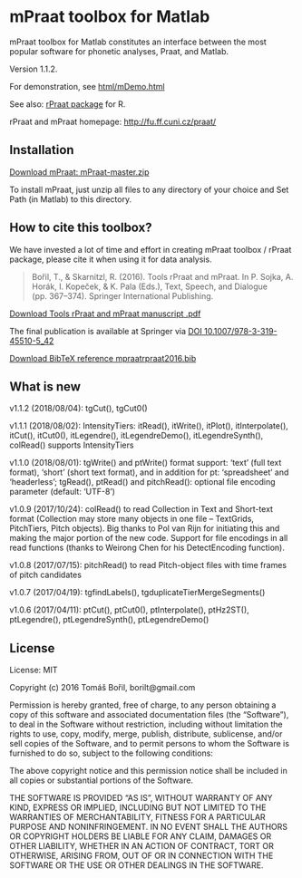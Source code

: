 # mPraat toolbox for Matlab

mPraat toolbox for Matlab constitutes an interface between the most popular software for phonetic analyses, Praat, and Matlab.

Version 1.1.2.

For demonstration, see [html/mDemo.html](http://htmlpreview.github.com/?https://github.com/bbTomas/mPraat/blob/master/html/mDemo.html)

See also: [rPraat package](https://github.com/bbTomas/rPraat) for R.

rPraat and mPraat homepage: [http://fu.ff.cuni.cz/praat/](http://fu.ff.cuni.cz/praat/)

## Installation

[Download mPraat: mPraat-master.zip](https://github.com/bbTomas/mPraat/archive/master.zip)

To install mPraat, just unzip all files to any directory of your choice and Set Path (in Matlab) to this directory.


## How to cite this toolbox?
We have invested a lot of time and effort in creating mPraat toolbox / rPraat package, please cite it when using it for data analysis.

> Bořil, T., & Skarnitzl, R. (2016). Tools rPraat and mPraat. In P. Sojka, A. Horák, I. Kopeček, & K. Pala (Eds.), Text, Speech, and Dialogue (pp. 367–374). Springer International Publishing.

[Download Tools rPraat and mPraat manuscript .pdf](http://fu.ff.cuni.cz/praat/boril_skarnitzl_2016_Tools_rPraat_and_mPraat_[manuscript].pdf)

The final publication is available at Springer via [DOI 10.1007/978-3-319-45510-5_42](http://dx.doi.org/10.1007/978-3-319-45510-5_42)


[Download BibTeX reference mpraatrpraat2016.bib](http://fu.ff.cuni.cz/praat/mpraatrpraat2016.bib)

## What is new

v1.1.2 (2018/08/04): tgCut(), tgCut0()

v1.1.1 (2018/08/02): IntensityTiers: itRead(), itWrite(), itPlot(), itInterpolate(), itCut(), itCut0(), itLegendre(), itLegendreDemo(), itLegendreSynth(), colRead() supports IntensityTiers

v1.1.0 (2018/08/01): tgWrite() and ptWrite() format support: 'text' (full text format), 'short' (short text format), and in addition for pt: 'spreadsheet' and 'headerless'; tgRead(), ptRead() and pitchRead(): optional file encoding parameter (default: 'UTF-8')

v1.0.9 (2017/10/24): colRead() to read Collection in Text and Short-text format (Collection may store many objects in one file -- TextGrids, PitchTiers, Pitch objects). Big thanks to Pol van Rijn for initiating this and making the major portion of the new code. Support for file encodings in all read functions (thanks to Weirong Chen for his DetectEncoding function).

v1.0.8 (2017/07/15): pitchRead() to read Pitch-object files with time frames of pitch candidates

v1.0.7 (2017/04/19): tgfindLabels(), tgduplicateTierMergeSegments()

v1.0.6 (2017/04/11): ptCut(), ptCut0(), ptInterpolate(), ptHz2ST(), ptLegendre(), ptLegendreSynth(), ptLegendreDemo()


## License

License: MIT

Copyright (c) 2016 Tomáš Bořil, borilt@gmail.com


Permission is hereby granted, free of charge, to any person obtaining a copy of this software and associated documentation files (the "Software"), to deal in the Software without restriction, including without limitation the rights to use, copy, modify, merge, publish, distribute, sublicense, and/or sell copies of the Software, and to permit persons to whom the Software is furnished to do so, subject to the following conditions:

The above copyright notice and this permission notice shall be included in all copies or substantial portions of the Software.

THE SOFTWARE IS PROVIDED "AS IS", WITHOUT WARRANTY OF ANY KIND, EXPRESS OR IMPLIED, INCLUDING BUT NOT LIMITED TO THE WARRANTIES OF MERCHANTABILITY, FITNESS FOR A PARTICULAR PURPOSE AND NONINFRINGEMENT. IN NO EVENT SHALL THE AUTHORS OR COPYRIGHT HOLDERS BE LIABLE FOR ANY CLAIM, DAMAGES OR OTHER LIABILITY, WHETHER IN AN ACTION OF CONTRACT, TORT OR OTHERWISE, ARISING FROM, OUT OF OR IN CONNECTION WITH THE SOFTWARE OR THE USE OR OTHER DEALINGS IN THE SOFTWARE.
